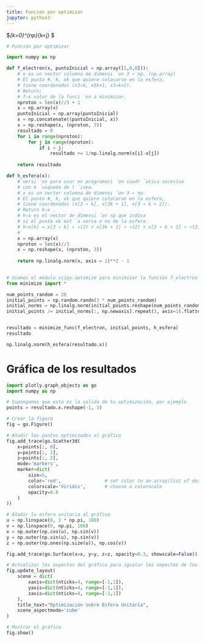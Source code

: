 ```yaml
---
title: Función por optimizar
jupyter: python3
---
```



$\sum_{k=0}^{np}\sum_{k<j} \frac{1}{\lVert x_{k}-x_{j} \rVert ^{-1}} $


```python
# Función por optimizar

import numpy as np

def f_electron(x, puntoInicial = np.array([1,0,0])):
    # x es un vector columna de dimensi ́on 3 ∗ np. (np.array)
    # El punto #, k, xk que quiere colocarse en la esfera,
    # tiene coordenadas (x3∗k, x3k+1, x3∗k+2).
    # Return:
    # f−x valor de la funci ́on a minimizar.
    nproton = len(x)//3 + 1
    x = np.array(x)
    puntoInicial = np.array(puntoInicial)
    x = np.concatenate((puntoInicial, x))
    x = np.reshape(x, (nproton, 3))
    resultado = 0
    for i in range(nproton):
        for j in range(nproton):
            if i < j:
                resultado += 1/np.linalg.norm(x[i]-x[j])
                
    return resultado

def h_esfera(x):
    # versi ́on para usar en programaci ́on cuadr ́atica sucesiva
    # con b ́usqueda de l ́ınea.
    # x es un vector columna de dimensi ́on 3 ∗ np.
    # El punto #, k, xk que quiere colocarse en la esfera,
    # tiene coordenadas (x[3 ∗ k], x[3k + 1], x[3 ∗ k + 2]).
    # Return h−x .
    # h−x es el vector de dimensi ́on np que indica
    # si el punto xk est ́a cerca o no de la esfera.
    # h−x[k] = x[3 ∗ k] ∗ ∗(2) + x[3k + 1] ∗ ∗(2) + x[3 ∗ k + 2] ∗ ∗(2) − 1
    #
    x = np.array(x)
    nproton = len(x)//3 
    x = np.reshape(x, (nproton, 3))
    
    return np.linalg.norm(x, axis = 1)**2 - 1
    
```

```python
# Usamos el módulo scipy.optimize para minimizar la función f_electron
from minimize import *

num_points_random = 20
initial_points = np.random.randn(3 * num_points_random)
initial_norms = np.linalg.norm(initial_points.reshape(num_points_random, 3), axis=1)
initial_points /= initial_norms[:, np.newaxis].repeat(3, axis=1).flatten()


resultado = minimize_func(f_electron, initial_points, h_esfera)
resultado
```



```python
np.linalg.norm(h_esfera(resultado.x))
```

# Gráfica de los resultados

```python
import plotly.graph_objects as go
import numpy as np

# Supongamos que esta es la salida de tu optimización, por ejemplo
points = resultado.x.reshape(-1, 3)

# Crear la figura
fig = go.Figure()

# Añadir los puntos optimizados al gráfico
fig.add_trace(go.Scatter3d(
    x=points[:, 0],
    y=points[:, 1],
    z=points[:, 2],
    mode='markers',
    marker=dict(
        size=5,
        color='red',                # set color to an array/list of desired values
        colorscale='Viridis',       # choose a colorscale
        opacity=0.8
    )
))

# Añadir la esfera unitaria al gráfico
u = np.linspace(0, 2 * np.pi, 100)
v = np.linspace(0, np.pi, 100)
x = np.outer(np.cos(u), np.sin(v))
y = np.outer(np.sin(u), np.sin(v))
z = np.outer(np.ones(np.size(u)), np.cos(v))

fig.add_trace(go.Surface(x=x, y=y, z=z, opacity=0.3, showscale=False))

# Actualizar los aspectos del gráfico para igualar los aspectos de los ejes
fig.update_layout(
    scene = dict(
        xaxis=dict(nticks=4, range=[-1,1]),
        yaxis=dict(nticks=4, range=[-1,1]),
        zaxis=dict(nticks=4, range=[-1,1])
    ),
    title_text="Optimización sobre Esfera Unitaria",
    scene_aspectmode='cube'
)

# Mostrar el gráfico
fig.show()

```




